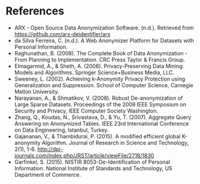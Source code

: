 # References

- ARX - Open Source Data Anonymization Software. (n.d.). Retrieved from https://github.com/arx-deidentifier/arx
- da Silva Ferreira, C. (n.d.). A Web Anonymizer Platform for Datasets with Personal Information.
- Raghunathan, B. (2008). The Complete Book of Data Anonymization - From Planning to Implementation. CRC Press Taylor & Francis Group.
- Elmagarmid, A., & Sheth, A. (2008). Privacy-Preserving Data Mining: Models and Algorithms. Springer Science+Business Media, LLC.
- Sweeney, L. (2002). Achieving k-Anonymity Privacy Protection using Generalization and Suppression. School of Computer Science, Carnegie Mellon University.
- Narayanan, A., & Shmatikov, V. (2008). Robust De-anonymization of Large Sparse Datasets. Proceedings of the 2008 IEEE Symposium on Security and Privacy, IEEE Computer Society Washington.
- Zhang, Q., Koudas, N., Srivastava, D., & Yu, T. (2007). Aggregate Query Answering on Anonymized Tables. IEEE 23rd International Conference on Data Engineering, Istanbul, Turkey.
- Gajananan, V., & Thambidurai, P. (2015). A modified efficient global K-anonymity Algorithm. Journal of Research in Science and Technology, 2(1), 1-6. http://dpi-journals.com/index.php/JRST/article/viewFile/2718/1830
- Garfinkel, S. (2015). NISTIR 8053-De-Identification of Personal Information. National Institute of Standards and Technology, US Department of Commerce.